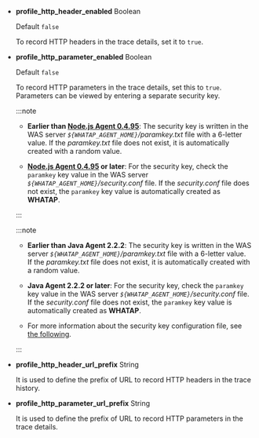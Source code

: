 - **profile_http_header_enabled** <span class='type'>Boolean</span>

  Default `false`

  To record HTTP headers in the trace details, set it to `true`.

- **profile_http_parameter_enabled** <span class='type'>Boolean</span><ScrollToLink anchor='profile_http_parameter' />

  Default `false`

  To record HTTP parameters in the trace details, set this to `true`. Parameters can be viewed by entering a separate security key.

  <InDoc product='nodejs'>

  :::note

  - **Earlier than [Node.js Agent 0.4.95](../release-notes/nodejs/nodejs-0_4_95)**: The security key is written in the WAS server _`${WHATAP_AGENT_HOME}`/paramkey.txt_ file with a 6-letter value. If the _paramkey.txt_ file does not exist, it is automatically created with a random value.

  - **[Node.js Agent 0.4.95](../release-notes/nodejs/nodejs-0_4_95) or later**: For the security key, check the `paramkey` key value in the WAS server _`${WHATAP_AGENT_HOME}`/security.conf_ file. If the _security.conf_ file does not exist, the `paramkey` key value is automatically created as **WHATAP**.

  :::

  </InDoc>

  <InDoc product='java'>

  :::note

  - **Earlier than Java Agent 2.2.2**: The security key is written in the WAS server _`${WHATAP_AGENT_HOME}`/paramkey.txt_ file with a 6-letter value. If the _paramkey.txt_ file does not exist, it is automatically created with a random value.

  - **Java Agent 2.2.2 or later**: For the security key, check the `paramkey` key value in the WAS server _`${WHATAP_AGENT_HOME}`/security.conf_ file. If the _security.conf_ file does not exist, the `paramkey` key value is automatically created as **WHATAP**.

  - For more information about the security key configuration file, see [the following](install-agent#security).

  :::

  </InDoc>

- **profile_http_header_url_prefix** <span class='type'>String</span>

  It is used to define the prefix of URL to record HTTP headers in the trace history.

- **profile_http_parameter_url_prefix** <span class='type'>String</span>

  It is used to define the prefix of URL to record HTTP parameters in the trace details.

